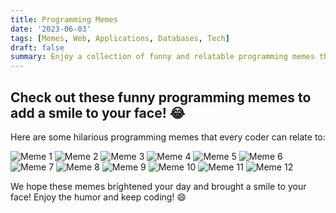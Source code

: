 ```yaml
---
title: Programming Memes
date: '2023-06-03'
tags: [Memes, Web, Applications, Databases, Tech]
draft: false
summary: Enjoy a collection of funny and relatable programming memes that will bring a smile to your face! Warning For nerds only! 😂
---
```


## Check out these funny programming memes to add a smile to your face! 😂

Here are some hilarious programming memes that every coder can relate to:

![Meme 1](/static/images/Blog/Programming-Memes/1.png)
![Meme 2](/static/images/Blog/Programming-Memes/2.png)
![Meme 3](/static/images/Blog/Programming-Memes/3.png)
![Meme 4](/static/images/Blog/Programming-Memes/4.png)
![Meme 5](/static/images/Blog/Programming-Memes/5.png)
![Meme 6](/static/images/Blog/Programming-Memes/6.png)
![Meme 7](/static/images/Blog/Programming-Memes/7.png)
![Meme 8](/static/images/Blog/Programming-Memes/8.png)
![Meme 9](/static/images/Blog/Programming-Memes/9.png)
![Meme 10](/static/images/Blog/Programming-Memes/10.png)
![Meme 11](/static/images/Blog/Programming-Memes/11.png)
![Meme 12](/static/images/Blog/Programming-Memes/12.png)

We hope these memes brightened your day and brought a smile to your face! Enjoy the humor and keep coding! 😄
